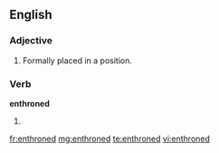 ==English==
===Adjective===
{{en-adj|-}}

#Formally placed in a position.

===Verb===
'''enthroned'''

#{{past of|[[enthrone]]}}

[[fr:enthroned]]
[[mg:enthroned]]
[[te:enthroned]]
[[vi:enthroned]]